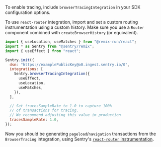 To enable tracing, include `browserTracingIntegration` in your SDK configuration options.

To use `react-router` integration, import and set a custom routing instrumentation using a custom history. Make sure you use a `Router` component combined with `createBrowserHistory` (or equivalent).


```javascript
import { useLocation, useMatches } from "@remix-run/react";
import * as Sentry from "@sentry/remix";
import { useEffect } from "react";

Sentry.init({
  dsn: "https://examplePublicKey@o0.ingest.sentry.io/0",
  integrations: [
    Sentry.browserTracingIntegration({
      useEffect,
      useLocation,
      useMatches,
    }),
  ],

  // Set tracesSampleRate to 1.0 to capture 100%
  // of transactions for tracing.
  // We recommend adjusting this value in production
  tracesSampleRate: 1.0,
});
```

Now you should be generating `pageload`/`navigation` transactions from the `BrowserTracing` integration, using Sentry's [`react-router` instrumentation](/platforms/javascript/guides/react/configuration/integrations/react-router/).
